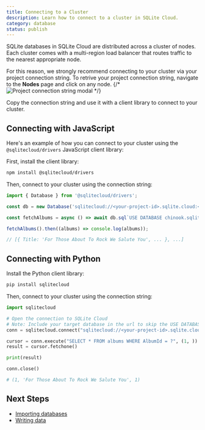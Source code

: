 ```yaml
---
title: Connecting to a Cluster
description: Learn how to connect to a cluster in SQLite Cloud.
category: database
status: publish
---
```


SQLite databases in SQLite Cloud are distributed across a cluster of nodes. Each cluster comes with a multi-region load balancer that routes traffic to the nearest appropriate node.

For this reason, we strongly recommend connecting to your cluster via your project connection string. To retrive your project connection string, navigate to the **Nodes** page and click on any node. 
{/* ![Project connection string modal](@docs-website-assets/connect-cluster-1.png) */}

Copy the connection string and use it with a client library to connect to your cluster.

## Connecting with JavaScript
Here's an example of how you can connect to your cluster using the `@sqlitecloud/drivers` JavaScript client library:

First, install the client library:

```bash
npm install @sqlitecloud/drivers
```

Then, connect to your cluster using the connection string:

```javascript
import { Database } from '@sqlitecloud/drivers';

const db = new Database('sqlitecloud://<your-project-id>.sqlite.cloud:<your-host-port>?apikey=<your-api-key>')

const fetchAlbums = async () => await db.sql`USE DATABASE chinook.sqlite; SELECT * FROM albums;`;

fetchAlbums().then((albums) => console.log(albums));

// [{ Title: 'For Those About To Rock We Salute You', ... }, ...]
```

## Connecting with Python
Install the Python client library:

```bash
pip install sqlitecloud
```

Then, connect to your cluster using the connection string:

```python
import sqlitecloud

# Open the connection to SQLite Cloud
# Note: Include your target database in the url to skip the USE DATABASE command
conn = sqlitecloud.connect("sqlitecloud://<your-project-id>.sqlite.cloud:<your-host-port>?apikey=<your-api-key>")

cursor = conn.execute("SELECT * FROM albums WHERE AlbumId = ?", (1, ))
result = cursor.fetchone()

print(result)

conn.close()

# (1, 'For Those About To Rock We Salute You', 1)
```

## Next Steps
- [Importing databases](#)
- [Writing data](#)
